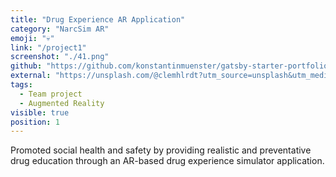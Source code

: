 ```yaml
---
title: "Drug Experience AR Application"
category: "NarcSim AR"
emoji: "💀"
link: "/project1"
screenshot: "./41.png"
github: "https://github.com/konstantinmuenster/gatsby-starter-portfolio-minimal"
external: "https://unsplash.com/@clemhlrdt?utm_source=unsplash&utm_medium=referral&utm_content=creditCopyText"
tags:
  - Team project
  - Augmented Reality
visible: true
position: 1
---
```


Promoted social health and safety by providing realistic and preventative drug education through an AR-based drug experience simulator application.